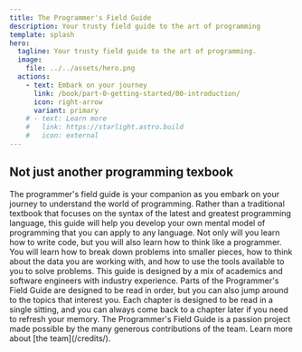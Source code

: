 ```yaml
---
title: The Programmer's Field Guide
description: Your trusty field guide to the art of programming
template: splash
hero:
  tagline: Your trusty field guide to the art of programming.
  image:
    file: ../../assets/hero.png
  actions:
    - text: Embark on your journey
      link: /book/part-0-getting-started/00-introduction/
      icon: right-arrow
      variant: primary
    # - text: Learn more
    #   link: https://starlight.astro.build
    #   icon: external
---
```



## Not just another programming texbook

<CardGrid stagger>
	<Card class="home-card" title="Your journey to develop a mental model of programming" icon="open-book">
		The programmer's field guide is your companion as you embark on your journey to understand the world of programming. Rather than a traditional textbook that focuses on the syntax of the latest and greatest programming language, this guide will help you develop your own mental model of programming that you can apply to any language.
	</Card>
	<Card class="home-card" title="Become an effective programmer" icon="puzzle">
		Not only will you learn how to write code, but you will also learn how to think like a programmer. You will learn how to break down problems into smaller pieces, how to think about the data you are working with, and how to use the tools available to you to solve problems. This guide is designed by a mix of academics and software engineers with industry experience.
	</Card>
	<Card class="home-card" title="Choose your own adventure" icon="random">
		Parts of the Programmer's Field Guide are designed to be read in order, but you can also jump around to the topics that interest you. Each chapter is designed to be read in a single sitting, and you can always come back to a chapter later if you need to refresh your memory.
	</Card>
	<Card class="home-card" title="Learn more about the team" icon="open-book">
		The Programmer's Field Guide is a passion project made possible by the many generous contributions of the team. Learn more about [the team](/credits/).
	</Card>
</CardGrid>
